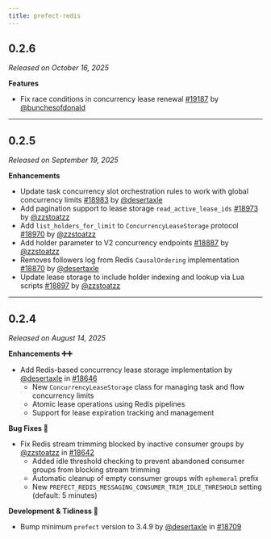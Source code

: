```yaml
---
title: prefect-redis
---
```


## 0.2.6

_Released on October 16, 2025_

**Features**

- Fix race conditions in concurrency lease renewal [#19187](https://github.com/PrefectHQ/prefect/pull/19187) by [@bunchesofdonald](https://github.com/bunchesofdonald)

---

## 0.2.5

_Released on September 19, 2025_

**Enhancements**

- Update task concurrency slot orchestration rules to work with global concurrency limits [#18983](https://github.com/PrefectHQ/prefect/pull/18983) by [@desertaxle](https://github.com/desertaxle)
- Add pagination support to lease storage `read_active_lease_ids` [#18973](https://github.com/PrefectHQ/prefect/pull/18973) by [@zzstoatzz](https://github.com/zzstoatzz)
- Add `list_holders_for_limit` to `ConcurrencyLeaseStorage` protocol [#18970](https://github.com/PrefectHQ/prefect/pull/18970) by [@zzstoatzz](https://github.com/zzstoatzz)
- Add holder parameter to V2 concurrency endpoints [#18887](https://github.com/PrefectHQ/prefect/pull/18887) by [@zzstoatzz](https://github.com/zzstoatzz)
- Removes followers log from Redis `CausalOrdering` implementation [#18870](https://github.com/PrefectHQ/prefect/pull/18870) by [@desertaxle](https://github.com/desertaxle)
- Update lease storage to include holder indexing and lookup via Lua scripts [#18897](https://github.com/PrefectHQ/prefect/pull/18897) by [@zzstoatzz](https://github.com/zzstoatzz)

---

## 0.2.4

*Released on August 14, 2025*

**Enhancements ➕➕**

- Add Redis-based concurrency lease storage implementation by [@desertaxle](https://github.com/desertaxle) in [#18646](https://github.com/PrefectHQ/prefect/pull/18646)
  - New `ConcurrencyLeaseStorage` class for managing task and flow concurrency limits
  - Atomic lease operations using Redis pipelines
  - Support for lease expiration tracking and management

**Bug Fixes 🐞**

- Fix Redis stream trimming blocked by inactive consumer groups by [@zzstoatzz](https://github.com/zzstoatzz) in [#18642](https://github.com/PrefectHQ/prefect/pull/18642)
  - Added idle threshold checking to prevent abandoned consumer groups from blocking stream trimming
  - Automatic cleanup of empty consumer groups with `ephemeral` prefix
  - New `PREFECT_REDIS_MESSAGING_CONSUMER_TRIM_IDLE_THRESHOLD` setting (default: 5 minutes)

**Development & Tidiness 🧹**

- Bump minimum `prefect` version to 3.4.9 by [@desertaxle](https://github.com/desertaxle) in [#18709](https://github.com/PrefectHQ/prefect/pull/18709)
